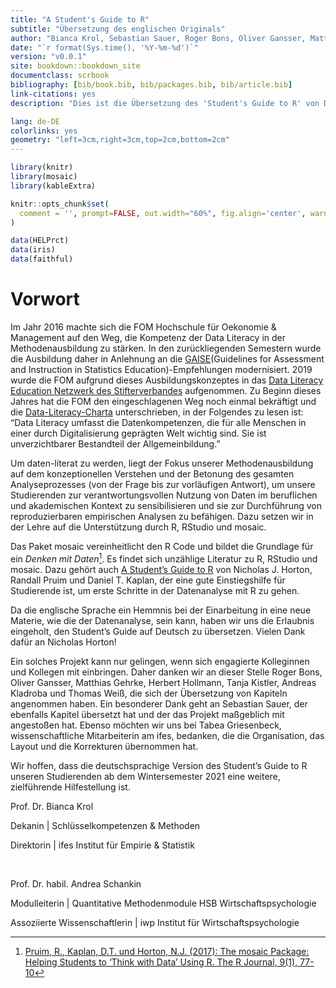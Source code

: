 ```yaml
--- 
title: "A Student's Guide to R"
subtitle: "Übersetzung des englischen Originals"
author: "Bianca Krol, Sebastian Sauer, Roger Bons, Oliver Gansser, Matthias Gehrke, Herbert Hollmann, Tanja Kistler, Andreas Kladroba und Thomas Weiß"
date: "`r format(Sys.time(), '%Y-%m-%d')`"
version: "v0.0.1"
site: bookdown::bookdown_site
documentclass: scrbook
bibliography: [bib/book.bib, bib/packages.bib, bib/article.bib]
link-citations: yes
description: "Dies ist die Übersetzung des 'Student's Guide to R' von Daniel T. Kaplan, Nicholas J. Horton und Randall Pruim aus dem Project Mosaic."

lang: de-DE
colorlinks: yes
geometry: "left=3cm,right=3cm,top=2cm,bottom=2cm"
---
```


```r
library(knitr)
library(mosaic)
library(kableExtra)
```

```r
knitr::opts_chunk$set(
  comment = '', prompt=FALSE, out.width="60%", fig.align='center', warning=FALSE, message=FALSE, tidy = 'styler', collapse=TRUE
)
```

```r
data(HELPrct)
data(iris)
data(faithful)
```



# Vorwort {-}

Im Jahr 2016 machte sich die FOM Hochschule für Oekonomie & Management auf den Weg, die Kompetenz der Data Literacy in der Methodenausbildung zu stärken. In den zurückliegenden Semestern wurde die Ausbildung daher in Anlehnung an die [GAISE](https://www.amstat.org/asa/files/pdfs/GAISE/GaiseCollege_Full.pdf)(Guidelines for Assessment and Instruction in Statistics Education)-Empfehlungen modernisiert. 2019 wurde die FOM aufgrund dieses Ausbildungskonzeptes in das [Data Literacy Education Netzwerk des Stifterverbandes](https://www.stifterverband.org/data-literacy-education) aufgenommen. Zu Beginn dieses Jahres hat die FOM den eingeschlagenen Weg noch einmal bekräftigt und die [Data-Literacy-Charta](https://www.stifterverband.org/charta-data-literacy) unterschrieben, in der Folgendes zu lesen ist: "Data Literacy umfasst die Datenkompetenzen, die für alle Menschen in einer durch Digitalisierung geprägten Welt wichtig sind. Sie ist unverzichtbarer Bestandteil der Allgemeinbildung." 

Um daten-literat zu werden, liegt der Fokus unserer Methodenausbildung auf dem konzeptionellen Verstehen und der Betonung des gesamten Analyseprozesses (von der Frage bis zur vorläufigen Antwort), um unsere Studierenden zur verantwortungsvollen Nutzung von Daten im beruflichen und akademischen Kontext zu sensibilisieren und sie zur Durchführung von reproduzierbaren empirischen Analysen zu befähigen. Dazu setzen wir in der Lehre auf die Unterstützung durch R, RStudio und mosaic.

Das Paket mosaic vereinheitlicht den R Code und bildet die Grundlage für ein *Denken mit Daten*^[[Pruim, R., Kaplan, D.T. und Horton, N.J. (2017): The mosaic Package: Helping Students to ‘Think with Data’ Using R. The R Journal, 9(1), 77-10](https://journal.r-project.org/archive/2017/RJ-2017-024/index.html)]. Es findet sich unzählige Literatur zu R, RStudio und mosaic. Dazu gehört auch [A Student's Guide to R](https://github.com/ProjectMOSAIC/LittleBooks/raw/master/StudentGuide/MOSAIC-StudentGuide.pdf) von Nicholas J. Horton, Randall Pruim und Daniel T. Kaplan, der eine gute Einstiegshilfe für Studierende ist, um erste Schritte in der Datenanalyse mit R zu gehen.

Da die englische Sprache ein Hemmnis bei der Einarbeitung in eine neue Materie, wie die der Datenanalyse, sein kann, haben wir uns die Erlaubnis eingeholt, den Student's Guide auf Deutsch zu übersetzen. Vielen Dank dafür an Nicholas Horton!

Ein solches Projekt kann nur gelingen, wenn sich engagierte Kolleginnen und Kollegen mit einbringen. Daher danken wir an dieser Stelle Roger Bons, Oliver Gansser, Matthias Gehrke, Herbert Hollmann, Tanja Kistler, Andreas Kladroba und Thomas Weiß, die sich der Übersetzung von Kapiteln angenommen haben. Ein besonderer Dank geht an Sebastian Sauer, der ebenfalls Kapitel übersetzt hat und der das Projekt maßgeblich mit angestoßen hat. Ebenso möchten wir uns bei Tabea Griesenbeck, wissenschaftliche Mitarbeiterin am ifes, bedanken, die die Organisation, das Layout und die Korrekturen übernommen hat. 

Wir hoffen, dass die deutschsprachige Version des Student's Guide to R unseren Studierenden ab dem Wintersemester 2021 eine weitere, zielführende Hilfestellung ist. \newline


:::::: {.cols data-latex=""}

::: {.col data-latex="{0.475\textwidth}"}
\small

Prof. Dr. Bianca Krol \newline

Dekanin | Schlüsselkompetenzen & Methoden

Direktorin | ifes Institut für Empirie & Statistik
:::

::: {.col data-latex="{0.05\textwidth}"}
\ 
<!-- an empty Div (with a white space), serving as
a column separator -->
:::

::: {.col data-latex="{0.475\textwidth}"}
\small
Prof. Dr. habil. Andrea Schankin \newline 

Modulleiterin | Quantitative Methodenmodule HSB Wirtschaftspsychologie 
 
Assoziierte Wissenschaftlerin | iwp Institut für Wirtschaftspsychologie \newline
:::

::::::